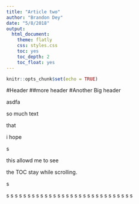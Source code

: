 ```yaml
---
title: "Article two"
author: "Brandon Dey"
date: "5/8/2018"
output:
  html_document:
    theme: flatly
    css: styles.css
    toc: yes
    toc_depth: 2
    toc_float: yes
---
```


```r
knitr::opts_chunk$set(echo = TRUE)
```


#Header
##more header
#Another Big header








asdfa




so much text 


that  

i hope 


s

this allowd me to see


the TOC stay while scrolling.

s


s
s
s
s
s
s
s
s
s
s
s
s
s
s
s
s
s
s
s
s
s
s
s
s
s
s
s
s
s
s